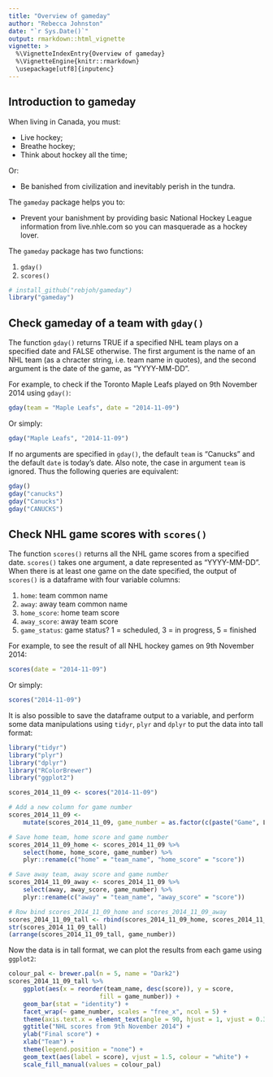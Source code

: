 ```yaml
---
title: "Overview of gameday"
author: "Rebecca Johnston"
date: "`r Sys.Date()`"
output: rmarkdown::html_vignette
vignette: >
  %\VignetteIndexEntry{Overview of gameday}
  %\VignetteEngine{knitr::rmarkdown}
  \usepackage[utf8]{inputenc}
---
```


## Introduction to gameday

When living in Canada, you must:

* Live hockey;
* Breathe hockey;
* Think about hockey all the time;

Or:
 
* Be banished from civilization and inevitably perish in the tundra.

The `gameday` package helps you to:
 
* Prevent your banishment by providing basic National Hockey League information from live.nhle.com so you can masquerade as a hockey lover.

The `gameday` package has two functions:

1. `gday()`
2. `scores()`

```r
# install_github("rebjoh/gameday")
library("gameday")
```

## Check gameday of a team with `gday()`
The function `gday()` returns TRUE if a specified NHL team plays on a specified date and FALSE otherwise. The first argument is the name of an NHL team (as a chracter string, i.e. team name in quotes), and the second argument is the date of the game, as "YYYY-MM-DD".

For example, to check if the Toronto Maple Leafs played on 9th November 2014 using `gday()`:

```r
gday(team = "Maple Leafs", date = "2014-11-09")
```

Or simply:

```r
gday("Maple Leafs", "2014-11-09")
```

If no arguments are specified in `gday()`, the default `team` is "Canucks" and the default `date` is today's date. Also note, the case in argument `team` is ignored. Thus the following queries are equivalent:

```r
gday()
gday("canucks")
gday("Canucks")
gday("CANUCKS")
```

## Check NHL game scores with `scores()`
The function `scores()` returns all the NHL game scores from a specified date. `scores()` takes one argument, a date represented as "YYYY-MM-DD". When there is at least one game on the date specified, the output of `scores()` is a dataframe with four variable columns: 

1. `home`: team common name
2. `away`: away team common name
3. `home_score`: home team score
4. `away_score`: away team score
5. `game_status`: game status? 1 = scheduled, 3 = in progress, 5 = finished 

For example, to see the result of all NHL hockey games on 9th November 2014:

```r
scores(date = "2014-11-09")
```

Or simply:

```r
scores("2014-11-09")
```

It is also possible to save the dataframe output to a variable, and perform some data manipulations using `tidyr`, `plyr` and `dplyr` to put the data into tall format:

```r
library("tidyr")
library("plyr")
library("dplyr")
library("RColorBrewer")
library("ggplot2")
```

```r
scores_2014_11_09 <- scores("2014-11-09")

# Add a new column for game number
scores_2014_11_09 <- 
	mutate(scores_2014_11_09, game_number = as.factor(c(paste("Game", LETTERS[1:nrow(scores_2014_11_09)]))))

# Save home team, home score and game number
scores_2014_11_09_home <- scores_2014_11_09 %>%
	select(home, home_score, game_number) %>%
	plyr::rename(c("home" = "team_name", "home_score" = "score"))

# Save away team, away score and game number
scores_2014_11_09_away <- scores_2014_11_09 %>%
	select(away, away_score, game_number) %>%
	plyr::rename(c("away" = "team_name", "away_score" = "score"))

# Row bind scores_2014_11_09_home and scores_2014_11_09_away
scores_2014_11_09_tall <- rbind(scores_2014_11_09_home, scores_2014_11_09_away)
str(scores_2014_11_09_tall)
(arrange(scores_2014_11_09_tall, game_number))
```

Now the data is in tall format, we can plot the results from each game using `ggplot2`:
```r
colour_pal <- brewer.pal(n = 5, name = "Dark2")
scores_2014_11_09_tall %>%
	ggplot(aes(x = reorder(team_name, desc(score)), y = score, 
						 fill = game_number)) +		 	
	geom_bar(stat = "identity") +
	facet_wrap(~ game_number, scales = "free_x", ncol = 5) +
	theme(axis.text.x = element_text(angle = 90, hjust = 1, vjust = 0.3)) +
	ggtitle("NHL scores from 9th November 2014") +
	ylab("Final score") +
	xlab("Team") +
	theme(legend.position = "none") +
	geom_text(aes(label = score), vjust = 1.5, colour = "white") +
	scale_fill_manual(values = colour_pal)
```
